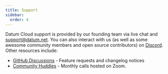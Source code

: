 ```yaml
---
title: Support
sidebar:
  order: 4
---
```


Datum Cloud support is provided by our founding team via live chat and support@datum.net. You can also interact with us (as well as some awesome community members and open source contributors) on [Discord](https://link.datum.net/discord). Other resources include:
- [GitHub Discussions](https://github.com/orgs/datum-cloud/discussions) - Feature requests and changelog notices
- [Community Huddles](https://www.datum.net/community-huddle/) - Monthly calls hosted on Zoom.